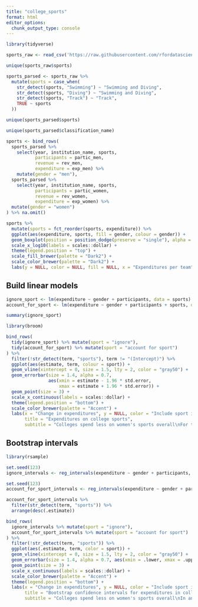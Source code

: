 ```yaml
---
title: "college_sports"
format: html
editor_options: 
  chunk_output_type: console
---
```


```r
library(tidyverse)

sports_raw <- read_csv('https://raw.githubusercontent.com/rfordatascience/tidytuesday/master/data/2022/2022-03-29/sports.csv')

unique(sports_raw$sports)
```

```r
sports_parsed <- sports_raw %>% 
  mutate(sports = case_when(
    str_detect(sports, "Swimming") ~ "Swimming and Diving",
    str_detect(sports, "Diving") ~ "Swimming and Diving",
    str_detect(sports, "Track") ~ "Track",
    TRUE ~ sports
  ))

unique(sports_parsed$sports)
```

```r
unique(sports_parsed$classification_name)

sports <- bind_rows(
  sports_parsed %>% 
    select(year, institution_name, sports,
           participants = partic_men,
           revenue = rev_men,
           expenditure = exp_men) %>% 
    mutate(gender = "men"),
  sports_parsed %>% 
    select(year, institution_name, sports,
           participants = partic_women,
           revenue = rev_women,
           expenditure = exp_women) %>% 
  mutate(gender = "women")
) %>% na.omit()
```

```r
sports %>%
  mutate(sports = fct_reorder(sports, expenditure)) %>% 
  ggplot(aes(expenditure, sports, fill = gender, colour = gender)) +
  geom_boxplot(position = position_dodge(preserve = "single"), alpha = 0.2) +
  scale_x_log10(labels = scales::dollar) +
  theme(legend.position = "top") +
  scale_fill_brewer(palette = "Dark2") +
  scale_color_brewer(palette = "Dark2") +
  labs(y = NULL, color = NULL, fill = NULL, x = "Expenditures per team")
```
## Build linear models
```r
ignore_sport <- lm(expenditure ~ gender + participants, data = sports)
account_for_sport <- lm(expenditure ~ gender + participants + sports, data = sports)

summary(ignore_sport)
```

```r
library(broom)

bind_rows(
  tidy(ignore_sport) %>% mutate(sport = "ignore"),
  tidy(account_for_sport) %>% mutate(sport = "account for sport")
) %>% 
  filter(!str_detect(term, "sports"), term != "(Intercept)") %>% 
  ggplot(aes(estimate, term, colour = sport)) +
  geom_vline(xintercept = 0, size = 1.5, lty = 2, color = "gray50") +
  geom_errorbar(size = 1.4, alpha = 0.7,
                aes(xmin = estimate - 1.96 * std.error,
                    xmax = estimate + 1.96 * std.error)) +
  geom_point(size = 3) +
  scale_x_continuous(labels = scales::dollar) +
  theme(legend.position = "bottom") +
  scale_color_brewer(palette = "Accent") +
  labs(x = "Change in expenditures", y = NULL, color = "Include sport in model ?",
       title = "Expenditures on college sports",
       subtitle = "Colleges spend less on women's sports overall\nFor the same sport, we don't see differences by gender")
```
## Bootstrap intervals
```r
library(rsample)

set.seed(123)
ignore_intervals <- reg_intervals(expenditure ~ gender + participants, data = sports, times = 500)

set.seed(123)
account_for_sport_intervals <- reg_intervals(expenditure ~ gender + participants + sports, data = sports, times = 500)

account_for_sport_intervals %>% 
  filter(str_detect(term, "sports")) %>% 
  arrange(desc(.estimate))
```

```r
bind_rows(
  ignore_intervals %>% mutate(sport = "ignore"),
  account_for_sport_intervals %>% mutate(sport = "account for sport")
) %>% 
  filter(!str_detect(term, "sports")) %>% 
  ggplot(aes(.estimate, term, color = sport)) +
  geom_vline(xintercept = 0, size = 1.5, lty = 2, color = "gray50") +
  geom_errorbar(size = 1.4, alpha = 0.7, aes(xmin = .lower, xmax = .upper)) +
  geom_point(size = 3) +
  scale_x_continuous(labels = scales::dollar) +
  scale_color_brewer(palette = "Accent") +
  theme(legend.position = "bottom") +
  labs(x = "Change in expenditures", y = NULL, color = "Include sport in model?",
       title = "Bootstrap confidence intervals for expenditures in college sports",
       subtitle = "Colleges spend less on women's sports overall\nIn any specific sport, we don't see evidence for differences")
```












